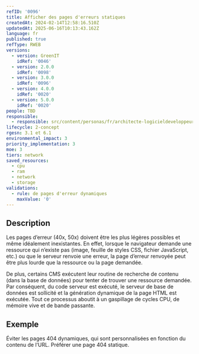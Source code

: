 ```yaml
---
refID: '0096'
title: Afficher des pages d'erreurs statiques
createdAt: 2024-02-14T12:58:16.510Z
updatedAt: 2025-06-16T10:13:43.162Z
language: fr
published: true
refType: RWEB
versions:
  - version: GreenIT
    idRef: '0046'
  - version: 2.0.0
    idRef: '0098'
  - version: 3.0.0
    idRef: '0096'
  - version: 4.0.0
    idRef: '0020'
  - version: 5.0.0
    idRef: '0020'
people: TBD
responsible:
  - responsible: src/content/personas/fr/architecte-logicieldeveloppeur.mdx
lifecycle: 2-concept
rgesn: 3.1 et 6.1
environmental_impact: 3
priority_implementation: 3
moe: 3
tiers: network
saved_resources:
  - cpu
  - ram
  - network
  - storage
validations:
  - rule: de pages d'erreur dynamiques
    maxValue: '0'
---
```


## Description

Les pages d’erreur (40x, 50x) doivent être les plus légères possibles et même idéalement inexistantes. En effet, lorsque le navigateur demande une ressource qui n’existe pas (image, feuille de styles CSS, fichier JavaScript, etc.) ou que le serveur renvoie une erreur, la page d’erreur renvoyée peut être plus lourde que la ressource ou la page demandée.

De plus, certains CMS exécutent leur routine de recherche de contenu (dans la base de données) pour tenter de trouver une ressource demandée. Par conséquent, du code serveur est exécuté, le serveur de base de données est sollicité et la génération dynamique de la page HTML est exécutée. Tout ce processus aboutit à un gaspillage de cycles CPU, de mémoire vive et de bande passante.

## Exemple

Éviter les pages 404 dynamiques, qui sont personnalisées en fonction du contenu de l’URL. Préférer une page 404 statique.
